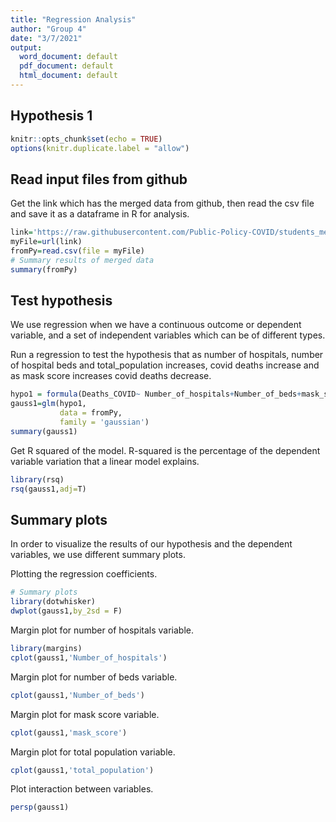 ```yaml
---
title: "Regression Analysis"
author: "Group 4"
date: "3/7/2021"
output:
  word_document: default
  pdf_document: default
  html_document: default
---
```


## Hypothesis 1

```r
knitr::opts_chunk$set(echo = TRUE)
options(knitr.duplicate.label = "allow")
```

## Read input files from github

Get the link which has the merged data from github, then read the csv file and save it as a dataframe in R for analysis.

```r
link='https://raw.githubusercontent.com/Public-Policy-COVID/students_merge/main/Merged_data.csv'
myFile=url(link)
fromPy=read.csv(file = myFile)
# Summary results of merged data
summary(fromPy)
```

## Test hypothesis

We use regression when we have a continuous outcome or dependent variable, and a set of independent variables which can be of different types.

Run a regression to test the hypothesis that as number of hospitals, number of hospital beds and total_population increases, covid deaths increase and as mask score increases covid deaths decrease.

```r
hypo1 = formula(Deaths_COVID~ Number_of_hospitals+Number_of_beds+mask_score+total_population)
gauss1=glm(hypo1,
           data = fromPy,
           family = 'gaussian')
summary(gauss1)
```

Get R squared of the model. R-squared is the percentage of the dependent variable variation that a linear model explains.

```r

library(rsq)
rsq(gauss1,adj=T)
```

## Summary plots

In order to visualize the results of our hypothesis and the dependent variables, we use different summary plots. 

Plotting the regression coefficients.

```r
# Summary plots
library(dotwhisker)
dwplot(gauss1,by_2sd = F)
```

Margin plot for number of hospitals variable.

```r
library(margins)
cplot(gauss1,'Number_of_hospitals')
```

Margin plot for number of beds variable.

```r
cplot(gauss1,'Number_of_beds')
```

Margin plot for mask score variable.

```r
cplot(gauss1,'mask_score')
```

Margin plot for total population variable.

```r
cplot(gauss1,'total_population')
```

Plot interaction between variables.

```r
persp(gauss1)
```
